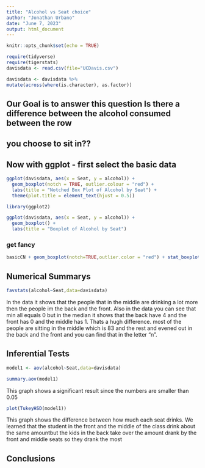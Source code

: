 ```yaml
---
title: "Alcohol vs Seat choice"
author: "Jonathan Urbano"
date: "June 7, 2023"
output: html_document
---
```


```r
knitr::opts_chunk$set(echo = TRUE)
```

```r
require(tidyverse)
require(tigerstats)
davisdata <- read.csv(file="UCDavis.csv")
```

```r
davisdata <- davisdata %>%
mutate(across(where(is.character), as.factor))
```

## Our Goal is to answer this question Is there a difference between the alcohol consumed between the row
## you choose to sit in??

## Now with ggplot - first select the basic data
```r
ggplot(davisdata, aes(x = Seat, y = alcohol)) +
  geom_boxplot(notch = TRUE, outlier.colour = "red") +
  labs(title = "Notched Box Plot of Alcohol by Seat") +
  theme(plot.title = element_text(hjust = 0.5))
```  
  

```r
library(ggplot2)

ggplot(davisdata, aes(x = Seat, y = alcohol)) +
  geom_boxplot() +
  labs(title = "Boxplot of Alcohol by Seat")

```
  
### get fancy  

```r
basicCN + geom_boxplot(notch=TRUE,outlier.color = "red") + stat_boxplot(geom ='errorbar') + labs(title="Fancy notch boxplot \n with 2 lines")
```

## Numerical Summarys 

```r
favstats(alcohol~Seat,data=davisdata)
```

In the data it shows that the people that in the middle are drinking a lot more then the people im the back and the front. Also in the data you can see that min all equals 0 but in the median it shows that the back have 4 and the front has 0 and the middle has 1. Thats a hugh difference. most of the people are sitting in the middle which is 83 and the rest and evened out in the back and the front and you can find that in the letter "n".


## Inferential Tests
```r

model1 <- aov(alcohol~Seat,data=davisdata)

summary.aov(model1)

```

This graph shows a significant result since the numbers are smaller than 0.05

```r

plot(TukeyHSD(model1))

```

This graph shows the difference between how much each seat drinks. We learned that the student in the front and the middle of the class drink about the same amountbut the kids in the back take over the amount drank by the front and middle seats so they drank the most

## Conclusions


